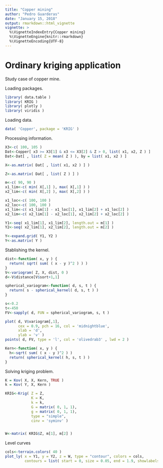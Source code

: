 ```yaml
---
title: "Copper mining"
author: "Pedro Guarderas"
date: "January 15, 2018"
output: rmarkdown::html_vignette
vignette: >
  %\VignetteIndexEntry{Copper mining}
  %\VignetteEngine{knitr::rmarkdown}
  %\VignetteEncoding{UTF-8}
---
```


# Ordinary kriging application
Study case of copper mine.

Loading packages.
```r
library( data.table )
library( KRIG )
library( plotly )
library( viridis )
```

Loading data.
```r
data( 'Copper', package = 'KRIG' )
```

Processing information.
```r
X3<-c( 100, 105 )
Dat<-Copper[ x3 >= X3[1] & x3 <= X3[2] & Z > 0, list( x1, x2, Z ) ]
Dat<-Dat[ , list( Z = mean( Z ) ), by = list( x1, x2 ) ]

X<-as.matrix( Dat[ , list( x1, x2 ) ] )

Z<-as.matrix( Dat[ , list( Z ) ] )

m<-c( 90, 90 )
x1_lim<-c( min( X[,1] ), max( X[,1] ) )
x2_lim<-c( min( X[,2] ), max( X[,2] ) )

x1_loc<-c( 100, 100 )
x2_loc<-c( 100, 100 )
x1_lim<-c( x1_lim[1] - x1_loc[1], x1_lim[2] + x1_loc[2] )
x2_lim<-c( x2_lim[1] - x2_loc[1], x2_lim[2] + x2_loc[2] )

Y1<-seq( x1_lim[1], x1_lim[2], length.out = m[1] )
Y2<-seq( x2_lim[1], x2_lim[2], length.out = m[2] )

Y<-expand.grid( Y1, Y2 )
Y<-as.matrix( Y )
```

Stablishing the kernel.
```r
dist<-function( x, y ) {
  return( sqrt( sum( ( x - y )^2 ) ) )
}
V<-variogram( Z, X, dist, 0 )
d<-V$distance[V$sort+1,1]

spherical_variogram<-function( d, s, t ) {
  return( s - spherical_kernel( d, s, t ) )
}

s<-0.2
t<-450
FV<-sapply( d, FUN = spherical_variogram, s, t )
```

```r
plot( d, V$variogram[,1], 
      cex = 0.9, pch = 16, col = 'midnightblue',
      xlab = 'd', 
      ylab = 'v' )
points( d, FV, type = 'l', col = 'olivedrab3' , lwd = 2 )
```

```r
Kern<-function( x, y ) {
  h<-sqrt( sum( ( x - y )^2 ) )
  return( spherical_kernel( h, s, t ) )
}
```

Solving kriging problem.
```r
K = Kov( X, X, Kern, TRUE )
k = Kov( Y, X, Kern )

KRIG<-Krig( Z = Z,
            K = K, 
            k = k,
            G = matrix( 0, 1, 1),
            g = matrix( 0, 1, 1),
            type = "simple", 
            cinv = 'syminv' )


W<-matrix( KRIG$Z, m[1], m[2] )
```

Level curves
```r
cols<-terrain.colors( 40 )
plot_ly( x = Y1, y = Y2, z = W, type = "contour", colors = cols,
         contours = list( start = 0, size = 0.05, end = 1.9, showlabels = TRUE ) )
```

